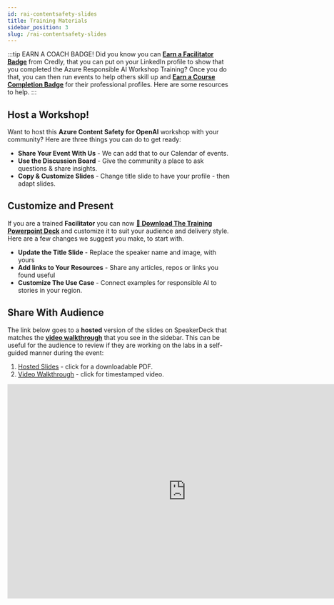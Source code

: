 ```yaml
---
id: rai-contentsafety-slides
title: Training Materials
sidebar_position: 3
slug: /rai-contentsafety-slides
---
```


:::tip EARN A COACH BADGE!
Did you know you can [**Earn a Facilitator Badge**](./../Badges.md) from Credly, that you can put on your LinkedIn profile to show that you completed the Azure Responsible AI Workshop Training? Once you do that, you can then run events to help others skill up and [**Earn a Course Completion Badge**](./../Badges.md) for their professional profiles. Here are some resources to help.
:::

## Host a Workshop!

Want to host this **Azure Content Safety for OpenAI** workshop with your community? Here are three things you can do to get ready:
 - **Share Your Event With Us** - We can add that to our Calendar of events.
 - **Use the Discussion Board** - Give the community a place to ask questions & share insights.
 - **Copy & Customize Slides** - Change title slide to have your profile - then adapt slides.

## Customize and Present

If you are a trained **Facilitator** you can now [**🔻 Download The Training Powerpoint Deck**](https://github.com/Azure/responsible-ai-hub/tree/main/assets/presentations/Hub-Azure-Content-Safety.pptx) and customize it to suit your audience and delivery style. Here are a few changes we suggest you make, to start with.
 - **Update the Title Slide** - Replace the speaker name and image, with yours
 - **Add links to Your Resources** - Share any articles, repos or links you found useful
 - **Customize The Use Case** - Connect examples for responsible AI to stories in your region.


## Share With Audience

The link below goes to a **hosted** version of the slides on SpeakerDeck that matches the [**video walkthrough**](./walkthrough.md) that you see in the sidebar. This can be useful for the audience to review if they are working on the labs in a self-guided manner during the event:
 1. [Hosted Slides](https://aka.ms/rai-hub/content-safety-workshop-slide) - click for a downloadable PDF.
 2. [Video Walkthrough](https://aka.ms/rai-hub/content-safety-trainer-guide) - click for timestamped video.

<iframe width="800" height="480" className="speakerdeck-iframe" frameborder="0" src="https://speakerdeck.com/player/553875f45bbe4ac9bccf0dc92ccde1e6" title="Azure Content Safety for OpenAI" allowfullscreen="true" ></iframe>